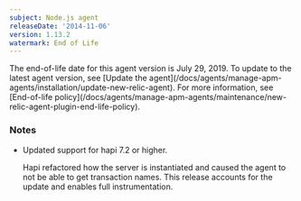 ```yaml
---
subject: Node.js agent
releaseDate: '2014-11-06'
version: 1.13.2
watermark: End of Life
---
```


<Callout variant="important">
  The end-of-life date for this agent version is July 29, 2019. To update to the latest agent version, see [Update the agent](/docs/agents/manage-apm-agents/installation/update-new-relic-agent). For more information, see [End-of-life policy](/docs/agents/manage-apm-agents/maintenance/new-relic-agent-plugin-end-life-policy).
</Callout>

### Notes

* Updated support for hapi 7.2 or higher.

  Hapi refactored how the server is instantiated and caused the agent to not be able to get transaction names. This release accounts for the update and enables full instrumentation.
